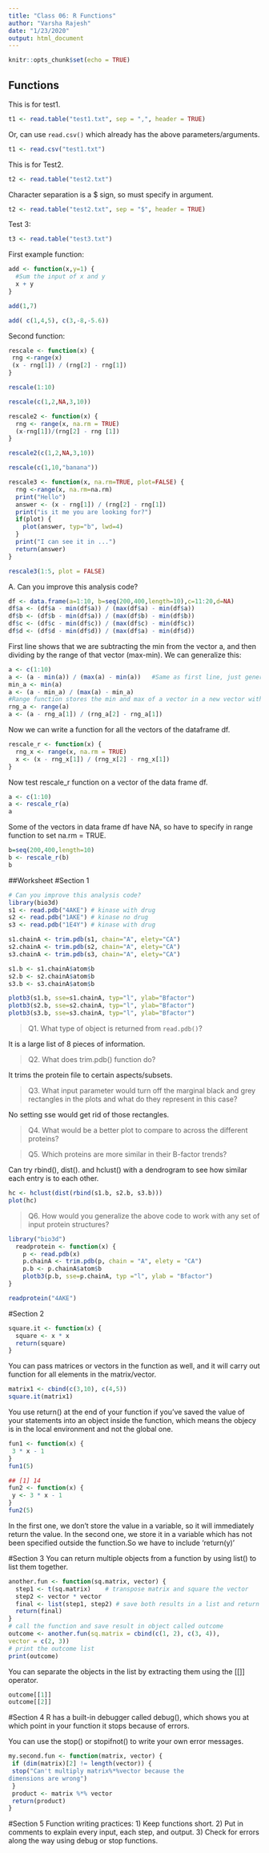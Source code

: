```yaml
---
title: "Class 06: R Functions"
author: "Varsha Rajesh"
date: "1/23/2020"
output: html_document
---
```


```r
knitr::opts_chunk$set(echo = TRUE)
```

## Functions

This is for test1. 
```r
t1 <- read.table("test1.txt", sep = ",", header = TRUE)
```

Or, can use `read.csv()` which already has the above parameters/arguments.

```r
t1 <- read.csv("test1.txt")
```

This is for Test2.
```r
t2 <- read.table("test2.txt")
```
Character separation is a $ sign, so must specify in argument.
```r
t2 <- read.table("test2.txt", sep = "$", header = TRUE)
```

Test 3:
```r
t3 <- read.table("test3.txt")
```


First example function:
```r
add <- function(x,y=1) {
  #Sum the input of x and y
  x + y
}
```
```r
add(1,7)
```

```r
add( c(1,4,5), c(3,-8,-5.6))
```

Second function:
```r
rescale <- function(x) {
 rng <-range(x)
 (x - rng[1]) / (rng[2] - rng[1])
}
```
```r
rescale(1:10)
```
```r
rescale(c(1,2,NA,3,10))
```
```r
rescale2 <- function(x) {
  rng <- range(x, na.rm = TRUE)
  (x-rng[1])/(rng[2] - rng [1])
}
```
```r
rescale2(c(1,2,NA,3,10))
```


```r
rescale(c(1,10,"banana"))
```
```r
rescale3 <- function(x, na.rm=TRUE, plot=FALSE) {
  rng <-range(x, na.rm=na.rm)
  print("Hello")
  answer <- (x - rng[1]) / (rng[2] - rng[1])
  print("is it me you are looking for?")
  if(plot) {
    plot(answer, typ="b", lwd=4)
  }
  print("I can see it in ...")
  return(answer)
}
```

```r
rescale3(1:5, plot = FALSE)
```

A. Can you improve this analysis code? 
```r
df <- data.frame(a=1:10, b=seq(200,400,length=10),c=11:20,d=NA)
df$a <- (df$a - min(df$a)) / (max(df$a) - min(df$a))
df$b <- (df$b - min(df$a)) / (max(df$b) - min(df$b))
df$c <- (df$c - min(df$c)) / (max(df$c) - min(df$c))
df$d <- (df$d - min(df$d)) / (max(df$a) - min(df$d)) 
```
First line shows that we are subtracting the min from the vector a, and then dividing by the range of that vector (max-min).
We can generalize this:
```r
a <- c(1:10)
a <- (a - min(a)) / (max(a) - min(a))   #Same as first line, just generalized to first vector, a. We call min(a) twice, can condense.
min_a <- min(a)
a <- (a - min_a) / (max(a) - min_a)
#Range function stores the min and max of a vector in a new vector with two elements.
rng_a <- range(a)
a <- (a - rng_a[1]) / (rng_a[2] - rng_a[1])
```
Now we can write a function for all the vectors of the dataframe df.
```r
rescale_r <- function(x) {
  rng_x <- range(x, na.rm = TRUE)
  x <- (x - rng_x[1]) / (rng_x[2] - rng_x[1])
}
```
Now test rescale_r function on a vector of the data frame df. 
```r
a <- c(1:10)
a <- rescale_r(a)
a

```
Some of the vectors in data frame df have NA, so have to specify in range function to set na.rm = TRUE.
```r
b=seq(200,400,length=10)
b <- rescale_r(b)
b

```

##Worksheet
#Section 1
```r
# Can you improve this analysis code?
library(bio3d)
s1 <- read.pdb("4AKE") # kinase with drug
s2 <- read.pdb("1AKE") # kinase no drug
s3 <- read.pdb("1E4Y") # kinase with drug
```


```r
s1.chainA <- trim.pdb(s1, chain="A", elety="CA")
s2.chainA <- trim.pdb(s2, chain="A", elety="CA")
s3.chainA <- trim.pdb(s3, chain="A", elety="CA")

s1.b <- s1.chainA$atom$b
s2.b <- s2.chainA$atom$b
s3.b <- s3.chainA$atom$b

plotb3(s1.b, sse=s1.chainA, typ="l", ylab="Bfactor")
plotb3(s2.b, sse=s2.chainA, typ="l", ylab="Bfactor")
plotb3(s3.b, sse=s3.chainA, typ="l", ylab="Bfactor")
```

>Q1. What type of object is returned from `read.pdb()`?

It is a large list of 8 pieces of information. 

>Q2. What does trim.pdb() function do?

It trims the protein file to certain aspects/subsets.

>Q3. What input parameter would turn off the marginal black and grey rectangles in the plots and what do they represent in this case?

No setting sse would get rid of those rectangles. 

>Q4. What would be a better plot to compare to across the different proteins?

>Q5. Which proteins are more similar in their B-factor trends?

Can try rbind(), dist(). and hclust() with a dendrogram to see how similar each entry is to each other.
```r
hc <- hclust(dist(rbind(s1.b, s2.b, s3.b)))
plot(hc)
```

>Q6. How would you generalize the above code to work with any set of input protein structures?

```r
library("bio3d")
  readprotein <- function(x) {
    p <- read.pdb(x)
    p.chainA <- trim.pdb(p, chain = "A", elety = "CA")
    p.b <- p.chainA$atom$b
    plotb3(p.b, sse=p.chainA, typ ="l", ylab = "Bfactor")
}
```

```r
readprotein("4AKE")
```

#Section 2

```r
square.it <- function(x) {
  square <- x * x
  return(square)
}
```

You can pass matrices or vectors in the function as well, and it will carry out function for all elements in the matrix/vector.
```r
matrix1 <- cbind(c(3,10), c(4,5))
square.it(matrix1)
```

You use return() at the end of your function if you've saved the value of your statements into an object inside the function, which means the objecy is in the local environment and not the global one.
```r
fun1 <- function(x) {
 3 * x - 1
}
fun1(5)
```
```r
## [1] 14
fun2 <- function(x) {
 y <- 3 * x - 1
}
fun2(5)
```
In the first one, we don't store the value in a variable, so it will immediately return the value. In the second one, we store it in a variable which has not been specified outside the function.So we have to include 'return(y)'

#Section 3
You can return multiple objects from a function by using list() to list them together.
```r
another.fun <- function(sq.matrix, vector) {
  step1 <- t(sq.matrix)    # transpose matrix and square the vector
  step2 <- vector * vector
  final <- list(step1, step2) # save both results in a list and return
  return(final)
}
# call the function and save result in object called outcome
outcome <- another.fun(sq.matrix = cbind(c(1, 2), c(3, 4)),
vector = c(2, 3))
# print the outcome list
print(outcome)
```
You can separate the objects in the list by extracting them using the [[]] operator.
```r
outcome[[1]]
outcome[[2]]
```

#Section 4
R has a built-in debugger called debug(), which shows you at which point in your function it stops because of errors. 

You can use the stop() or stopifnot() to write your own error messages.
```r
my.second.fun <- function(matrix, vector) {
 if (dim(matrix)[2] != length(vector)) {
 stop("Can't multiply matrix%*%vector because the
dimensions are wrong")
 }
 product <- matrix %*% vector
 return(product)
}
```

#Section 5
Function writing practices:
1) Keep functions short.
2) Put in comments to explain every input, each step, and output.
3) Check for errors along the way using debug or stop functions.


